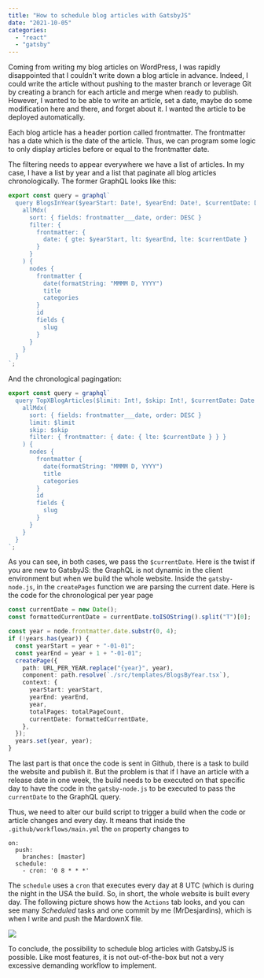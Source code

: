 ```yaml
---
title: "How to schedule blog articles with GatsbyJS"
date: "2021-10-05"
categories: 
  - "react"
  - "gatsby"
---
```

Coming from writing my blog articles on WordPress, I was rapidly disappointed that I couldn't write down a blog article in advance. Indeed, I could write the article without pushing to the master branch or leverage Git by creating a branch for each article and merge when ready to publish. However, I wanted to be able to write an article, set a date, maybe do some modification here and there, and forget about it. I wanted the article to be deployed automatically.

Each blog article has a header portion called frontmatter. The frontmatter has a date which is the date of the article. Thus, we can program some logic to only display articles before or equal to the frontmatter date.

The filtering needs to appear everywhere we have a list of articles. In my case, I have a list by year and a list that paginate all blog articles chronologically. The former GraphQL looks like this:

```typescript
export const query = graphql`
  query BlogsInYear($yearStart: Date!, $yearEnd: Date!, $currentDate: Date!) {
    allMdx(
      sort: { fields: frontmatter___date, order: DESC }
      filter: {
        frontmatter: {
          date: { gte: $yearStart, lt: $yearEnd, lte: $currentDate }
        }
      }
    ) {
      nodes {
        frontmatter {
          date(formatString: "MMMM D, YYYY")
          title
          categories
        }
        id
        fields {
          slug
        }
      }
    }
  }
`;
```

And the chronological pagingation:

```typescript
export const query = graphql`
  query TopXBlogArticles($limit: Int!, $skip: Int!, $currentDate: Date!) {
    allMdx(
      sort: { fields: frontmatter___date, order: DESC }
      limit: $limit
      skip: $skip
      filter: { frontmatter: { date: { lte: $currentDate } } }
    ) {
      nodes {
        frontmatter {
          date(formatString: "MMMM D, YYYY")
          title
          categories
        }
        id
        fields {
          slug
        }
      }
    }
  }
`;
```

As you can see, in both cases, we pass the `$currentDate`. Here is the twist if you are new to GatsbyJS: the GraphQL is not dynamic in the client environment but when we build the whole website. Inside the `gatsby-node.js`, in the `createPages` function we are parsing the current date. Here is the code for the chronological per year page

```typescript
const currentDate = new Date();
const formattedCurrentDate = currentDate.toISOString().split("T")[0];

const year = node.frontmatter.date.substr(0, 4);
if (!years.has(year)) {
  const yearStart = year + "-01-01";
  const yearEnd = year + 1 + "-01-01";
  createPage({
    path: URL_PER_YEAR.replace("{year}", year),
    component: path.resolve(`./src/templates/BlogsByYear.tsx`),
    context: {
      yearStart: yearStart,
      yearEnd: yearEnd,
      year,
      totalPages: totalPageCount,
      currentDate: formattedCurrentDate,
    },
  });
  years.set(year, year);
}

```

The last part is that once the code is sent in Github, there is a task to build the website and publish it. But the problem is that if I have an article with a release date in one week, the build needs to be executed on that specific day to have the code in the `gatsby-node.js` to be executed to pass the `currentDate` to the GraphQL query. 

Thus, we need to alter our build script to trigger a build when the code or article changes and every day. It means that inside the `.github/workflows/main.yml` the `on` property changes to

```
on:
  push:
    branches: [master]
  schedule:
    - cron: '0 8 * * *'
```

The `schedule` uses a `cron` that executes every day at 8 UTC (which is during the night in the USA the build. So, in short, the whole website is built every day. The following picture shows how the `Actions` tab looks, and you can see many _Scheduled_ tasks and one commit by me (MrDesjardins), which is when I write and push the MardownX file.

![](images/github-actions-daily.png)

To conclude, the possibility to schedule blog articles with GatsbyJS is possible. Like most features, it is not out-of-the-box but not a very excessive demanding workflow to implement.